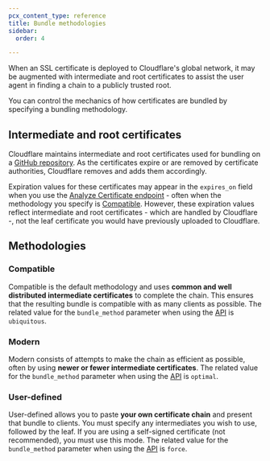 ```yaml
---
pcx_content_type: reference
title: Bundle methodologies
sidebar:
  order: 4

---
```


When an SSL certificate is deployed to Cloudflare's global network, it may be augmented with intermediate and root certificates to assist the user agent in finding a chain to a publicly trusted root.

You can control the mechanics of how certificates are bundled by specifying a bundling methodology.

## Intermediate and root certificates

Cloudflare maintains intermediate and root certificates used for bundling on a [GitHub repository](https://github.com/cloudflare/cfssl_trust). As the certificates expire or are removed by certificate authorities, Cloudflare removes and adds them accordingly.

Expiration values for these certificates may appear in the `expires_on` field when you use the [Analyze Certificate endpoint](/api/resources/ssl/subresources/analyze/methods/create/) - often when the methodology you specify is [Compatible](#compatible). However, these expiration values reflect intermediate and root certificates - which are handled by Cloudflare -, not the leaf certificate you would have previously uploaded to Cloudflare.

## Methodologies

### Compatible

Compatible is the default methodology and uses **common and well distributed intermediate certificates** to complete the chain. This ensures that the resulting bundle is compatible with as many clients as possible. 
The related value for the `bundle_method` parameter when using the [API](/api/resources/custom_certificates/methods/create/) is `ubiquitous`.

### Modern

Modern consists of attempts to make the chain as efficient as possible, often by using **newer or fewer intermediate certificates**.
The related value for the `bundle_method` parameter when using the [API](/api/resources/custom_certificates/methods/create/) is `optimal`.

### User-defined

User-defined allows you to paste **your own certificate chain** and present that bundle to clients. You must specify any intermediates you wish to use, followed by the leaf. If you are using a self-signed certificate (not recommended), you must use this mode.
The related value for the `bundle_method` parameter when using the [API](/api/resources/custom_certificates/methods/create/) is `force`.
